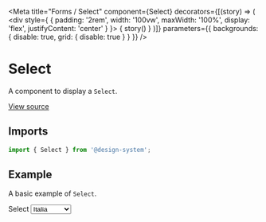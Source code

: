 
<Meta
  title="Forms / Select"
  component={Select}
  decorators={[(story) => (
    <div style={ { padding: '2rem', width: '100vw', maxWidth: '100%', display: 'flex', justifyContent: 'center' } }>
      { story() }
    </div>
  )]}
  parameters={{ backgrounds: { disable: true, grid: { disable: true } } }}
/>

# Select

A component to display a `Select`.

[View source](https://github.com/actarian/design-system/tree/main/src/ui/forms/select)

## Imports

```js
import { Select } from '@design-system';
```

## Example

A basic example of `Select`.

<Canvas>
  <Story name="default">
    <div style={{ padding: '4rem', fontSize: '2rem', width: '100%', maxWidth: '500px' }}>
      <Field>
        <Label>Select</Label>
        <Select name='country' id='country' defaultValue='Italia'>
          <option>Italia</option>
          <option>Canada</option>
          <option>Francia</option>
          <option>Germania</option>
          <option>Stati Uniti</option>
        </Select>
      </Field>
    </div>
  </Story>
</Canvas>
